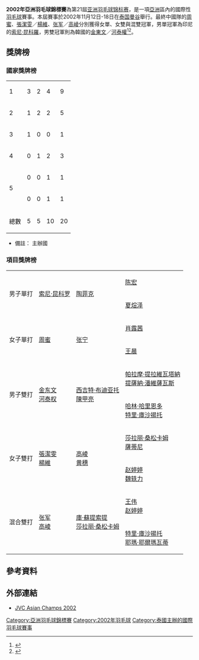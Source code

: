 {{noteTA|G1=Badminton}}
'''2002年亞洲羽毛球錦標賽'''為第21屆[[亚洲羽毛球锦标赛|亚洲羽毛球锦标赛]]，是一項[[亞洲|亞洲]]區內的國際性[[羽毛球|羽毛球]]賽事。本屆賽事於2002年11月12日-18日在[[泰国|泰国]][[曼谷|曼谷]]舉行。最終中國隊的[[周蜜|周蜜]]、[[張潔雯|張潔雯]]／[[楊維|楊維]]、[[张军_(羽毛球运动员)|张军]]／[[高崚|高崚]]分別獲得女單、女雙與混雙冠軍，男單冠軍為印尼的[[索尼·昆科羅|索尼·昆科羅]]，男雙冠軍則為韓國的[[金東文|金東文]]／[[河泰權|河泰權]]<ref>{{cite news|title=亚洲羽毛球锦标赛-周蜜战胜队友张宁获女单冠军|url=https://sports.sohu.com/06/66/sports_news165316606.shtml|publisher=新华网|date=2002-11-18|accessdate=2020-06-13|language=zh|archive-date=2020-06-13|archive-url=https://web.archive.org/web/20200613051835/https://sports.sohu.com/06/66/sports_news165316606.shtml|dead-url=no}}</ref><ref>{{cite news|title=亚洲羽毛球锦标赛落幕 中国女将大丰收拿到三金|url=https://sports.sohu.com/61/64/sports_news165316461.shtml|publisher=青岛新闻网|date=2002-11-18|accessdate=2020-06-13|language=zh|archive-date=2020-06-13|archive-url=https://web.archive.org/web/20200613051827/https://sports.sohu.com/61/64/sports_news165316461.shtml|dead-url=no}}</ref>。

==獎牌榜==
===國家獎牌榜===
{| {{RankedMedalTable}}
|-
|1||style="text-align:left"| {{CHN}} ||3||2||4||9
|-
|2||style="text-align:left"| {{INA}} ||1||2||2||5
|-
|3||style="text-align:left"| {{KOR}} ||1||0||0||1
|- bgcolor=ccccff
|4||style="text-align:left"| {{THA}} ||0||1||2||3
|-
|rowspan=2 |5||style="text-align:left"| {{HKG}} ||0||0||1||1
|-
|style="text-align:left"| {{SIN}} ||0||0||1||1
|- class="sortbottom"
!colspan=2|總數|| 5 || 5 || 10 || 20
|}
*備註：{{colorbox|#ccccff| }} 主辦國

===項目獎牌榜===
{| {{MedalistTable|type=項目}}
|-
|rowspan=2|男子單打
|rowspan=2|{{flagicon|INA}} [[索尼·昆科罗|索尼·昆科罗]]
|rowspan=2|{{flagicon|INA}} [[陶菲克·希达亚特|陶菲克]]
|{{flagicon|CHN}} [[陈宏_(羽毛球运动员)|陈宏]]
|-
|{{flagicon|CHN}} [[夏煊泽|夏煊泽]]

|-
|rowspan=2|女子單打
|rowspan=2|{{flagicon|CHN}} [[周蜜|周蜜]]
|rowspan=2|{{flagicon|CHN}} [[张宁_(羽毛球运动员)|张宁]]
|{{flagicon|SIN}} [[肖露茜|肖露茜]]
|-
|{{flagicon|HKG}} [[王晨_(羽毛球運動員)|王晨]]
|-
|rowspan=2|男子雙打
|rowspan=2|{{flagicon|KOR}} [[金东文|金东文]]<br>{{flagicon|KOR}} [[河泰权|河泰权]]
|rowspan=2|{{flagicon|INA}} [[西吉特·布迪亚托|西吉特·布迪亚托]]<br>{{flagicon|INA}} [[陳甲亮|陳甲亮]]
|{{flagicon|THA}} [[帕拉摩·提拉維瓦塔納|帕拉摩·提拉維瓦塔納]]<br>{{flagicon|THA}} [[提薩納·潘維薩瓦斯|提薩納·潘維薩瓦斯]]
|-
|{{flagicon|INA}} [[哈林·哈里恩多|哈林·哈里恩多]]<br>{{flagicon|INA}} [[特里·庫沙揚托|特里·庫沙揚托]]
|-
|rowspan=2|女子雙打
|rowspan=2|{{flagicon|CHN}} [[張潔雯|張潔雯]]<br>{{flagicon|CHN}} [[楊維|楊維]]
|rowspan=2|{{flagicon|CHN}} [[高崚|高崚]]<br>{{flagicon|CHN}} [[黄穗|黄穗]]
|{{flagicon|THA}} [[莎拉丽·桑松卡姆|莎拉丽·桑松卡姆]]<br>{{flagicon|THA}} [[Sathinee_Chankrachangwong|薩蒂尼]]
|-
|{{flagicon|CHN}} [[赵婷婷|赵婷婷]]<br>{{flagicon|CHN}} [[魏轶力|魏轶力]]
|-
|rowspan=2|混合雙打
|rowspan=2|{{flagicon|CHN}} [[张军_(羽毛球运动员)|张军]]<br>{{flagicon|CHN}} [[高崚|高崚]]
|rowspan=2|{{flagicon|THA}} [[Khunakorn_Suddhisodhi|庫·蘇提索提]]<br>{{flagicon|THA}} [[莎拉丽·桑松卡姆|莎拉丽·桑松卡姆]]
|{{flagicon|CHN}} [[王伟_(羽毛球运动员)|王伟]]<br>{{flagicon|CHN}} [[赵婷婷|赵婷婷]]
|-
|{{flagicon|INA}} [[特里·庫沙揚托|特里·庫沙揚托]]<br>{{flagicon|INA}} [[耶瑪·耶爾瑪瓦蒂|耶瑪·耶爾瑪瓦蒂]]
|}

==參考資料==
{{reflist}}

==外部連結==
*[http://www.tournamentsoftware.com/sport/tournament.aspx?id=5CE75D3C-5C21-4605-9D83-2FE70E391743 JVC Asian Champs 2002]{{Wayback|url=http://www.tournamentsoftware.com/sport/tournament.aspx?id=5CE75D3C-5C21-4605-9D83-2FE70E391743 |date=20160106042141 }}{{en}}

{{亞洲羽毛球錦標賽}}
[[Category:亞洲羽毛球錦標賽|Category:亞洲羽毛球錦標賽]]
[[Category:2002年羽毛球|Category:2002年羽毛球]]
[[Category:泰國主辦的國際羽毛球賽事|Category:泰國主辦的國際羽毛球賽事]]